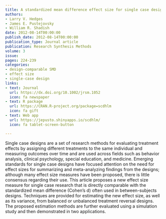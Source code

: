 ```yaml
---
title: A standardized mean difference effect size for single case designs
authors:
- Larry V. Hedges
- James E. Pustejovsky
- William R. Shadish
date: 2012-08-14T00:00:00
publish_date: 2012-08-14T00:00:00
publication_type: Journal article
publication: Research Synthesis Methods
volume: 3
issue: 
pages: 224-239
categories:
- design-comparable SMD
- effect size
- single-case design
links:
- text: Journal
  url: https://dx.doi.org/10.1002/jrsm.1052
  icon: fa newspaper
- text: R package
  url: https://CRAN.R-project.org/package=scdhlm
  icon: fa gift
- text: Web app
  url: https://jepusto.shinyapps.io/scdhlm/
  icon: fa tablet-screen-button

---
```



Single case designs are a set of research methods for evaluating treatment effects by assigning different treatments to the same individual and measuring outcomes over time and are used across fields such as behavior analysis, clinical psychology, special education, and medicine. Emerging standards for single case designs have focused attention on the need for effect sizes for summarizing and meta-analyzing findings from the designs; although many effect size measures have been proposed, there is little consensus regarding their use. This article proposes a new effect size measure for single case research that is directly comparable with the standardized mean difference (Cohen's d) often used in between-subjects designs. Techniques are provided for estimating the new effect size, as well as its variance, from balanced or unbalanced treatment reversal designs. The proposed estimation methods are further evaluated using a simulation study and then demonstrated in two applications.

